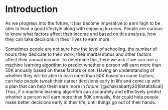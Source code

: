 # Introduction

As we progress into the future, it has become imperative to earn high to be able to lead a good lifestyle along with enjoying luxuries. People are curious to know what factors affect their income and based on this analysis, how they can take decisions in theor lives to earn more. 

Sometimes people are not sure how the level of schooling, the number of hours they dedicate to their work, their marital status  and other factors affect their annual income. To determine this, here we ask if we can use a machine learning algorithm to predict whether a person will earn more than 50K annually based on these factors or not. Having an understanding of whether they will be able to earn more than 50K based on some factors, can help people tweak their career decisions early in life and come up with a plan that can help them earn more in future. [@chakrabarty2018statistical] Thus, if a machine learning algorithm can accurately and effectively predict whether a person will earn more than 50K annually, this could help people make better decisions early in their life, until things go out of their hands.
